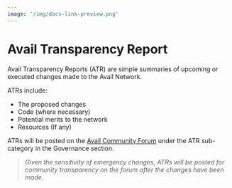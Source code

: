 ```yaml
---
image: '/img/docs-link-preview.png'
---
```


# Avail Transparency Report

Avail Transparency Reports (ATR) are simple summaries of upcoming or executed changes made to the Avail Network.

ATRs include:

- The proposed changes
- Code (where necessary)
- Potential merits to the network
- Resources (If any)

ATRs will be posted on the [Avail Community Forum](https://forum.availproject.org/c/governance/avail-transparency-report/34) under the ATR sub-category in the Governance section. 

> *Given the sensitivity of emergency changes, ATRs will be posted for community transparency on the forum after the changes have been made.*
